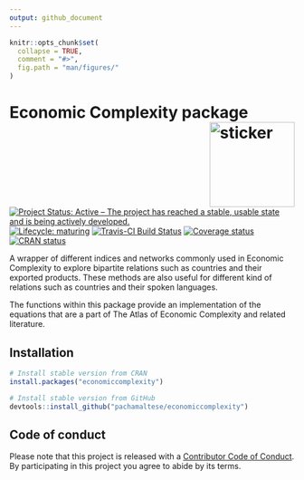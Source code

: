 ```yaml
---
output: github_document
---
```


<!-- README.md is generated from README.Rmd. Please edit that file -->

```r
knitr::opts_chunk$set(
  collapse = TRUE,
  comment = "#>",
  fig.path = "man/figures/"
)
```

# Economic Complexity package <img src="https://pachamaltese.github.io/economiccomplexity/hexicon.svg" width=150 align="right" alt="sticker"/>

[![Project Status: Active – The project has reached a stable, usable state and is being actively developed.](https://www.repostatus.org/badges/latest/active.svg)](https://www.repostatus.org/#active)
[![Lifecycle: maturing](https://img.shields.io/badge/lifecycle-maturing-blue.svg)](https://www.tidyverse.org/lifecycle/#maturing)
[![Travis-CI Build Status](https://travis-ci.org/pachamaltese/economiccomplexity.svg?branch=master)](https://travis-ci.org/pachamaltese/economiccomplexity)
[![Coverage status](https://codecov.io/gh/pachamaltese/economiccomplexity/branch/master/graph/badge.svg)](https://codecov.io/github/pachamaltese/economiccomplexity?branch=master)
[![CRAN status](https://www.r-pkg.org/badges/version/economiccomplexity)](https://cran.r-project.org/package=economiccomplexity)

A wrapper of different indices and networks commonly used in Economic Complexity
to explore bipartite relations such as countries and their exported products. These methods
are also useful for different kind of relations such as countries and their spoken languages.

The functions within this package provide an implementation of the equations that are a part
of The Atlas of Economic Complexity and related literature.

## Installation

```r
# Install stable version from CRAN
install.packages("economiccomplexity")

# Install stable version from GitHub
devtools::install_github("pachamaltese/economiccomplexity")
```

## Code of conduct

Please note that this project is released with a [Contributor Code of Conduct](https://pachamaltese.github.io/economiccomplexity/CODE_OF_CONDUCT.html).
By participating in this project you agree to abide by its terms.

<!--[![ropensci_footer](https://ropensci.org/public_images/ropensci_footer.png)](https://ropensci.org)-->
